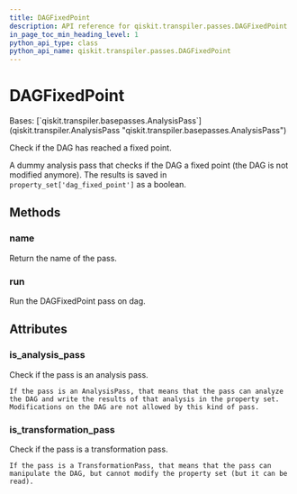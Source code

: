 ```yaml
---
title: DAGFixedPoint
description: API reference for qiskit.transpiler.passes.DAGFixedPoint
in_page_toc_min_heading_level: 1
python_api_type: class
python_api_name: qiskit.transpiler.passes.DAGFixedPoint
---
```


# DAGFixedPoint

<Class id="qiskit.transpiler.passes.DAGFixedPoint" isDedicatedPage={true} github="https://github.com/qiskit/qiskit/tree/stable/0.23/qiskit/transpiler/passes/utils/dag_fixed_point.py" signature="DAGFixedPoint(*args, **kwargs)" modifiers="class">
  Bases: [`qiskit.transpiler.basepasses.AnalysisPass`](qiskit.transpiler.AnalysisPass "qiskit.transpiler.basepasses.AnalysisPass")

  Check if the DAG has reached a fixed point.

  A dummy analysis pass that checks if the DAG a fixed point (the DAG is not modified anymore). The results is saved in `property_set['dag_fixed_point']` as a boolean.

  ## Methods

  <span id="qiskit-transpiler-passes-dagfixedpoint-name" />

  ### name

  <Function id="qiskit.transpiler.passes.DAGFixedPoint.name" signature="DAGFixedPoint.name()">
    Return the name of the pass.
  </Function>

  <span id="qiskit-transpiler-passes-dagfixedpoint-run" />

  ### run

  <Function id="qiskit.transpiler.passes.DAGFixedPoint.run" signature="DAGFixedPoint.run(dag)">
    Run the DAGFixedPoint pass on dag.
  </Function>

  ## Attributes

  ### is\_analysis\_pass

  <Attribute id="qiskit.transpiler.passes.DAGFixedPoint.is_analysis_pass">
    Check if the pass is an analysis pass.

    If the pass is an AnalysisPass, that means that the pass can analyze the DAG and write the results of that analysis in the property set. Modifications on the DAG are not allowed by this kind of pass.
  </Attribute>

  ### is\_transformation\_pass

  <Attribute id="qiskit.transpiler.passes.DAGFixedPoint.is_transformation_pass">
    Check if the pass is a transformation pass.

    If the pass is a TransformationPass, that means that the pass can manipulate the DAG, but cannot modify the property set (but it can be read).
  </Attribute>
</Class>

